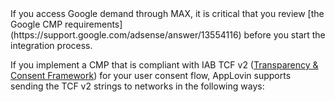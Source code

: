 <Callout type="note">
If you access Google demand through MAX, it is critical that you review [the Google <Abbr>CMP</Abbr> requirements](https://support.google.com/adsense/answer/13554116) before you start the integration process.
</Callout>

If you implement a <Abbr>CMP</Abbr> that is compliant with <Abbr>IAB</Abbr> <Abbr>TCF</Abbr> v2 ([Transparency & Consent Framework](https://iabeurope.eu/tcf-2-0/)) for your user consent flow, AppLovin supports sending the <Abbr>TCF</Abbr> v2 strings to networks in the following ways:
